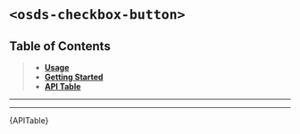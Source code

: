 
<Meta title="UI Components/Checkbox Button [atom]/Web Component" />

# `<osds-checkbox-button>`

## Table of Contents
> - **[Usage](#usage)**
> - **[Getting Started](#getting-started)**
> - **[API Table](#api-table)**

<hr/>
<Usage />
<hr/>
<div id="api-table"><Description>{APITable}</Description></div>
